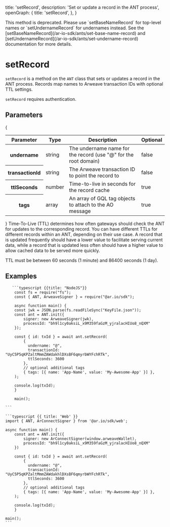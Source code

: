 
  title: 'setRecord',
  description: 'Set or update a record in the ANT process',
  openGraph: {
    title: 'setRecord',
  },
}

<HeroPattern />

<Tip title="Deprecated">
  This method is deprecated. Please use `setBaseNameRecord` for top-level names
  or `setUndernameRecord` for undernames instead. See the
  [setBaseNameRecord](/ar-io-sdk/ants/set-base-name-record) and
  [setUndernameRecord](/ar-io-sdk/ants/set-undername-record) documentation for
  more details.
</Tip>

# setRecord

`setRecord` is a method on the `ANT` class that sets or updates a record in the ANT process. Records map names to Arweave transaction IDs with optional TTL settings.

`setRecord` requires authentication.

## Parameters

{

<div style={{ textAlign: 'center' }}>
  <table className="inline-table">
    <thead>
      <tr>
        <th>Parameter</th>
        <th>Type</th>
        <th>Description</th>
        <th>Optional</th>
      </tr>
    </thead>
    <tbody>
      <tr>
        <th>undername</th>
        <td>string</td>
        <td>The undername name for the record (use "@" for the root domain)</td>
        <td>false</td>
      </tr>
      <tr>
        <th>transactionId</th>
        <td>string</td>
        <td>The Arweave transaction ID to point the record to</td>
        <td>false</td>
      </tr>
      <tr>
        <th>ttlSeconds</th>
        <td>number</td>
        <td>Time-to-live in seconds for the record cache</td>
        <td>true</td>
      </tr>
      <tr>
        <th>tags</th>
        <td>array</td>
        <td>An array of GQL tag objects to attach to the AO message</td>
        <td>true</td>
      </tr>
    </tbody>
  </table>
</div>
}

<Tip title="TTL">
  Time-To-Live (TTL) determines how often gateways should check the ANT for updates to the corresponding record. You can have different TTLs for different records within an ANT, depending on their use case. A record that is updated frequently should have a lower
  value to facilitate serving current data, while a record that is updated less
  often should have a higher value to allow cached data to be served more
  quickly.

TTL must be between 60 seconds (1 minute) and 86400 seconds (1 day).

</Tip>

## Examples

<CodeGroup title="setRecord">

       ```typescript {{title: "NodeJS"}}
        const fs = require("fs");
        const { ANT, ArweaveSigner } = require("@ar.io/sdk");

        async function main() {
        const jwk = JSON.parse(fs.readFileSync("KeyFile.json"));
        const ant = ANT.init({
            signer: new ArweaveSigner(jwk),
            processId: "bh9l1cy0aksiL_x9M359faGzM_yjralacHIUo8_nQXM"
        });

        const { id: txId } = await ant.setRecord(
            {
              undername: "@",
              transactionId: "UyC5P5qKPZaltMmmZAWdakhlDXsBF6qmyrbWYFchRTk",
              ttlSeconds: 3600
            },
            // optional additional tags
            { tags: [{ name: 'App-Name', value: 'My-Awesome-App' }] },
        );

        console.log(txId);
        }

        main();

    ```

    ```typescript {{ title: 'Web' }}
    import { ANT, ArConnectSigner } from '@ar.io/sdk/web';

    async function main() {
        const ant = ANT.init({
            signer: new ArConnectSigner(window.arweaveWallet),
            processId: "bh9l1cy0aksiL_x9M359faGzM_yjralacHIUo8_nQXM"
        })

        const { id: txId } = await ant.setRecord(
            {
              undername: "@",
              transactionId: "UyC5P5qKPZaltMmmZAWdakhlDXsBF6qmyrbWYFchRTk",
              ttlSeconds: 3600
            },
            // optional additional tags
            { tags: [{ name: 'App-Name', value: 'My-Awesome-App' }] },
        );

        console.log(txId);
        }

    main();
    ```

</CodeGroup>
